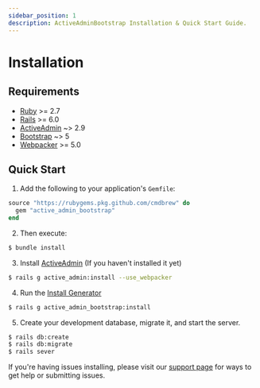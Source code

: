 ```yaml
---
sidebar_position: 1
description: ActiveAdminBootstrap Installation & Quick Start Guide.
---
```


# Installation

## Requirements
- [Ruby](https://www.ruby-lang.org/en/) >= 2.7
- [Rails](http://rubyonrails.org/) >= 6.0
- [ActiveAdmin](https://github.com/activeadmin/activeadmin) ~> 2.9
- [Bootstrap](https://getbootstrap.com/) ~> 5
- [Webpacker](https://github.com/rails/webpacker) >= 5.0

## Quick Start
1. Add the following to your application's `Gemfile`:
  ```ruby title=Gemfile
  source "https://rubygems.pkg.github.com/cmdbrew" do
    gem "active_admin_bootstrap"
  end
  ```

2. Then execute:
  ```bash
  $ bundle install
  ```

3. Install [ActiveAdmin] (If you haven't installed it yet)
  ```bash
  $ rails g active_admin:install --use_webpacker
  ```

4. Run the [Install Generator](/docs/start/cli#install)
  ```bash
  $ rails g active_admin_bootstrap:install
  ```

5. Create your development database, migrate it, and start the server.
  ```bash
  $ rails db:create
  $ rails db:migrate
  $ rails sever
  ```

If you're having issues installing, please visit our [support page](/community/support) for ways to get help or submitting issues.

[ActiveAdmin]: https://activeadmin.info